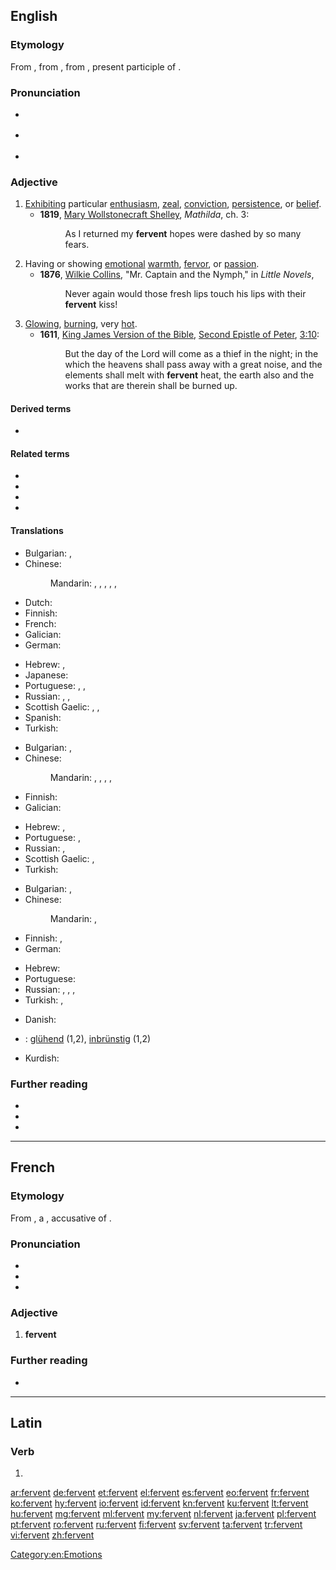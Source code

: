 ==English==

===Etymology===
From {{inh|en|enm|-}}, from {{bor|en|fro|-|notext=1}}, from {{der|en|la|fervens|fervens, ferventem}}, present participle of {{m|la|fervere||to boil, ferment, glow, rage}}.

===Pronunciation===
* {{a|GenAm}} {{IPA|/ˈfɝ.vənt/|lang=en}}
* {{a|RP}} {{IPA|/ˈfɜː.vənt/|lang=en}}
* {{hyphenation|fer|vent|lang=en}}

===Adjective===
{{en-adj}}

# [[exhibit|Exhibit]]ing particular [[enthusiasm]], [[zeal]], [[conviction]], [[persistence]], or [[belief]].
#* '''1819''', [[w:Mary Wollstonecraft Shelley|Mary Wollstonecraft Shelley]], ''Mathilda'', ch. 3:
#*: As I returned my '''fervent''' hopes were dashed by so many fears.
# Having or showing [[emotion]]al [[warmth]], [[fervor]], or [[passion]].
#* '''1876''', [[w:Wilkie Collins|Wilkie Collins]], "Mr. Captain and the Nymph," in ''Little Novels'',
#*: Never again would those fresh lips touch his lips with their '''fervent''' kiss!
# [[glowing|Glowing]], [[burning]], very [[hot]].
#* '''1611''', [[w:King James Version of the Bible|King James Version of the Bible]], [[w:Second Epistle of Peter|Second Epistle of Peter]], [[s:Bible (King James)/2 Peter#Chapter 3|3:10]]:
#*: But the day of the Lord will come as a thief in the night; in the which the heavens shall pass away with a great noise, and the elements shall melt with '''fervent''' heat, the earth also and the works that are therein shall be burned up.

====Derived terms====
* {{l|en|fervently}}

====Related terms====
* {{l|en|fever}}
* {{l|en|ferment}}
* {{l|en|fervid}}
* {{l|en|fervor}}

====Translations====
{{trans-top|exhibiting particular enthusiasm, zeal, conviction, persistence, or belief}}
* Bulgarian: {{t+|bg|пламенен|sc=Cyrl}}, {{t+|bg|страстен|sc=Cyrl}}
* Chinese:
*: Mandarin: {{t+|cmn|熱切|sc=Hani}}, {{t+|cmn|热切|tr=rèqiè|sc=Hani}}, {{t+|cmn|踴躍|sc=Hani}}, {{t+|cmn|踊跃|tr=yǒngyuè|sc=Hani}}, {{t+|cmn|熱烈|sc=Hani}}, {{t+|cmn|热烈|tr=rèliè|sc=Hani}}
* Dutch: {{t+|nl|fervent}}
* Finnish: {{t+|fi|kiihkeä}}
* French: {{t+|fr|fervent}}
* Galician: {{t+|gl|afervoado}}
* German: {{t+|de|inbrünstig}}
{{trans-mid}}
* Hebrew: {{qualifier|formally}} {{t+|he|להט|m|alt=מְלֵא לַהַט|tr=melè láhat}}, {{t|he|נִלְהַב|m|tr=nilháv}}
* Japanese: {{t+|ja|熱烈|tr=ねつれつな, netsuretsu na|alt=熱烈な|sc=Jpan}}
* Portuguese: {{t+|pt|fervente}}, {{t+|pt|fervoroso}}, {{t+|pt|férvido}}
* Russian: {{t+|ru|пла́менный}}, {{t+|ru|пы́лкий}}, {{t+|ru|стра́стный}}
* Scottish Gaelic: {{t|gd|dian}}, {{t|gd|dealasach}}, {{t|gd|dìoghrasach}}
* Spanish: {{t+|es|ferviente}}
* Turkish: {{t+|tr|tutkun}}
{{trans-bottom}}

{{trans-top|having or showing emotional warmth, fervor, or passion}}
* Bulgarian: {{t+|bg|горещ|sc=Cyrl}}, {{t+|bg|страстен|sc=Cyrl}}
* Chinese:
*: Mandarin: {{t+|cmn|熱情|sc=Hani}}, {{t+|cmn|热情|tr=rèqíng|sc=Hani}}, {{t+|cmn|火熱|sc=Hani}}, {{t+|cmn|火热|tr=huǒrè|sc=Hani}}, {{t+|cmn|激情|tr=jīqíng|sc=Hani}}
* Finnish: {{t+|fi|kiihkeä}}
* Galician: {{t+|gl|afervoado}}
{{trans-mid}}
* Hebrew: {{t|he|סוֹעֵר|m|tr=so'ér}}, {{t+|he|תשוקה|m|alt=מְלֵא תְּשׁוּקָה|tr=melè t∫uká}}
* Portuguese: {{t+|pt|fervoroso}}, {{t+|pt|férvido}}
* Russian: {{t+|ru|пла́менный}}, {{t+|ru|жа́ркий}}
* Scottish Gaelic: {{t|gd|dian}}, {{t|gd|dealasach}}
* Turkish: {{t+|tr|tutkun}}
{{trans-bottom}}

{{trans-top|glowing, burning, very hot}}
* Bulgarian: {{t+|bg|горещ|sc=Cyrl}}, {{t+|bg|жарък|sc=Cyrl}}
* Chinese:
*: Mandarin: {{t+|cmn|炎熱|sc=Hani}}, {{t+|cmn|炎热|tr=yánrè|sc=Hani}}
* Finnish: {{t+|fi|tulikuuma}}, {{t+|fi|hehkuva}}
* German: {{t+|de|glühend}}
{{trans-mid}}
* Hebrew: {{t|he|לוֹהֵט|m|tr=lohét}}
* Portuguese: {{t+|pt|férvido}}
* Russian: {{t+|ru|горя́чий}}, {{t+|ru|жа́ркий}}, {{t+|ru|жгу́чий}}, {{t+|ru|пылать|alt=пыла́ющий}}
* Turkish: {{t+|tr|hararetli}}, {{t+|tr|ateşli}}
{{trans-bottom}}

{{checktrans-top}}
* Danish: {{t-check|da|brændende}}
* {{ttbc|de}}: [[glühend]] (1,2), [[inbrünstig]] (1,2)
{{trans-mid}}
* Kurdish: {{t+check|ku|گه‌رمی}}
{{trans-bottom}}

===Further reading===
* {{R:Webster 1913}}
* {{R:Century 1911}}
* {{R:OneLook}}

----

==French==

===Etymology===
From {{inh|fr|fro|-}}, a {{bor|fr|la|fervēntem|nocap=1}}, accusative of {{m|la|fervēns}}.

===Pronunciation===
* {{audio|Fr-fervent.ogg|audio|lang=fr}}
* {{IPA|/fɛʁ.vɑ̃/|lang=fr}}
* {{homophones|fervents|lang=fr}}

===Adjective===
{{fr-adj}}

# '''fervent'''

===Further reading===
* {{R:TLFi}}

----

==Latin==

===Verb===
{{la-verb-form|fervent}}

# {{inflection of|ferveō||3|p|pres|actv|indc|lang=la}}

[[Category:en:Emotions]]

[[ar:fervent]]
[[de:fervent]]
[[et:fervent]]
[[el:fervent]]
[[es:fervent]]
[[eo:fervent]]
[[fr:fervent]]
[[ko:fervent]]
[[hy:fervent]]
[[io:fervent]]
[[id:fervent]]
[[kn:fervent]]
[[ku:fervent]]
[[lt:fervent]]
[[hu:fervent]]
[[mg:fervent]]
[[ml:fervent]]
[[my:fervent]]
[[nl:fervent]]
[[ja:fervent]]
[[pl:fervent]]
[[pt:fervent]]
[[ro:fervent]]
[[ru:fervent]]
[[fi:fervent]]
[[sv:fervent]]
[[ta:fervent]]
[[tr:fervent]]
[[vi:fervent]]
[[zh:fervent]]